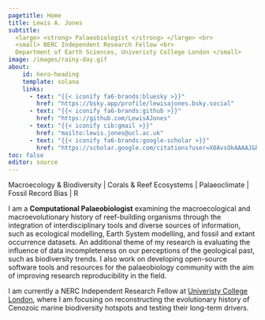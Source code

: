 ```yaml
---
pagetitle: Home
title: Lewis A. Jones
subtitle: 
  <large> <strong> Palaeobiologist </strong> </large> <br> 
  <small> NERC Independent Research Fellow <br>
  Department of Earth Sciences, Univeristy College London </small>
image: /images/rainy-day.gif
about:
    id: hero-heading
    template: solana
    links:
      - text: "{{< iconify fa6-brands:bluesky >}}"
        href: "https://bsky.app/profile/lewisajones.bsky.social"
      - text: "{{< iconify fa6-brands:github >}}"
        href: "https://github.com/LewisAJones"
      - text: "{{< iconify cib:gmail >}}"
        href: "mailto:lewis.jones@ucl.ac.uk"
      - text: "{{< iconify fa6-brands:google-scholar >}}"
        href: "https://scholar.google.com/citations?user=X0AvsOkAAAAJ&hl"
toc: false
editor: source
---
```


<body class="bg-img">

</body>

::: {#hero-heading}
:::

::: {.text-col2}

Macroecology & Biodiversity \| Corals & Reef Ecosystems \| Palaeoclimate \| Fossil Record Bias \| R

:::

:::: {.grid .transparent-box}

::: g-col-12

I am a **Computational Palaeobiologist** examining the macroecological and macroevolutionary history of reef-building organisms through the integration of interdisciplinary tools and diverse sources of information, such as ecological modelling, Earth System modelling, and fossil and extant occurrence datasets. An additional theme of my research is evaluating the influence of data incompleteness on our perceptions of the geological past, such as biodiversity trends. I also work on developing open-source software tools and resources for the palaeobiology community with the aim of improving research reproducibility in the field.

I am currently a NERC Independent Research Fellow at [Univeristy College London](https://www.ucl.ac.uk/earth-sciences/people/research-fellows/dr-lewis-jones), where I am focusing on reconstructing the evolutionary history of Cenozoic marine biodiversity hotspots and testing their long-term drivers.

:::

::::
